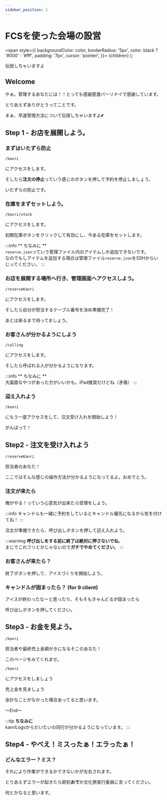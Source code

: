 ```yaml
---
sidebar_position: 2
---
```


# FCSを使った会場の設営

  <span
    style={{
      backgroundColor: color,
      borderRadius: '5px',
      color: black ? '#000' : '#fff',
      padding: '7px',
      cursor: 'pointer',
    }}>
    {children}
  </span>
);

伝授しちゃいますよ

## Welcome

やぁ。管理するあなたには！！とっても感謝感激パーリナイで感謝しています。

とりあえずありがとうってことです。

まぁ、早速管理方法について伝授しちゃいますよ💕

## Step 1 - お店を展開しよう。

### まずはいたずら防止

```
/kanri
```

にアクセスをします。

そしたら**注文の停止**っていう感じのボタンを押して予約を停止しましょう。

いたずらの防止です。

### 在庫をまずセットしよう。

```
/kanri/stock
```

にアクセスをします。

初期在庫ボタンをクリックして有効にし、今ある在庫をセットします。

:::info
** ちなみに **<br />
`reserve.json`っていう管理ファイル内のアイテムしか追加できないです。<br />
なのでもしアイテムを追加する場合は管理ファイル`reserve.json`をSSHからいじってください。
:::

### お店を展開する場所へ行き、管理画面へアクセスしよう。

```
/reserveKanri
```

にアクセスをします。

そしたら自分が担当するテーブル番号を決め準備完了！

あとは来るまで待ってましょう。

### お客さんが分かるようにしよう

```
/calling
```

にアクセスをします。

そしたら呼ばれる人が分かるようになります。

:::info
** ちなみに **<br />
大画面なやつがあった方がいいかも。iPad推奨だけどね（矛盾）
:::

### 迎え入れよう

```
/kanri
```

にもう一度アクセスをして、注文受け入れを開始しよう！

がんばって！

## Step2 - 注文を受け入れよう

```
/reserveKanri
```

担当者のあなた！

ここではそんな感じの操作方法が分かるようになってるよ。おめでとう。

### 注文が来たら

俺がやる！っていう心意気が出来たら受理をしよう。

:::info
キャンドルも一緒に予約をしているとキャンドル優先になるから気を付けてね！
:::

注文が準備できたら、呼び出しボタンを押して迎え入れよう。

:::warning
**呼び出しをする前に終了は絶対に押さないでね**。<br />
まじでこれフリとかじゃないので**ガチでやめてください**。
:::

### お客さんが来たら？

終了ボタンを押して、アイスづくりを開始しよう。

### キャンドルが固まったら？ (for 9 client)

アイスが終わったなーと思ったり、そもそもきゃんどるが固まったら

呼び出しボタンを押してください。


## Step3 - お金を見よう。

```
/kanri
```

担当者や最終売上金額がきになるそこのあなた！

このページをみてくれませ。

```
/kanri
```

にアクセスをしましょう

売上金を見ましょう

余計なことがなかった場合あってると思います。

～End～

:::tip
**ちなみに**<br />
kanriLogsからだいたいの同行が分かるようになっています。
:::

## Step4 - やべえ！ミスったぁ！エラったぁ！

### どんなエラー？ミス？

それにより作業ができるかできないかが左右されます。

とりあえずエラーが起きたら即刻**おで**か文化祭実行委員に言ってください。

何とかなると思います。